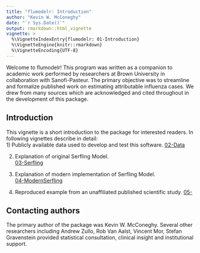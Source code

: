 ```yaml
---
title: "flumodelr: Introduction"
author: "Kevin W. McConeghy"
date: "`r Sys.Date()`"
output: rmarkdown::html_vignette
vignette: >
  %\VignetteIndexEntry{flumodelr: 01-Introduction}
  %\VignetteEngine{knitr::rmarkdown}
  %\VignetteEncoding{UTF-8}
---
```


Welcome to flumodelr! This program was written as a companion to academic work performed by researchers at Brown University in collaboration with Sanofi-Pasteur. The primary objective was to streamline and formalize published work on estimating attributable influenza cases. We drew from many sources which are acknowledged and cited throughout in the development of this package. 

## Introduction

This vignette is a short introduction to the package for interested readers. In following vignettes describe in detail:  
1) Publicly available data used to develop and test this software.   [02-Data]()  

2) Explanation of original Serfling Model.  
[03-Serfling]()  

3) Explanation of modern implementation of Serfling Model.  
[04-ModernSerfling]()  

4) Reproduced example from an unaffiliated published scientific study. 
[05-]()  

## Contacting authors  
The primary author of the package was Kevin W. McConeghy. Several other researchers including Andrew Zullo, Rob Van Aalst, Vincent Mor, Stefan Gravenstein provided statistical consultation, clinical insight and institutional support.  